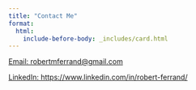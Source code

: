```yaml
---
title: "Contact Me"
format:
  html:
    include-before-body: _includes/card.html
---
```


[Email: robertmferrand@gmail.com](mailto:robertmferrand@gmail.com)

[LinkedIn: https://www.linkedin.com/in/robert-ferrand/](https://www.linkedin.com/in/robert-ferrand/)
